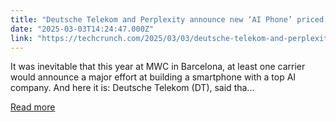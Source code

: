 ```yaml
---
title: "Deutsche Telekom and Perplexity announce new ‘AI Phone’ priced at under $1K"
date: "2025-03-03T14:24:47.000Z"
link: "https://techcrunch.com/2025/03/03/deutsche-telekom-and-perplexity-announce-new-ai-phone-priced-at-under-1k/"
---
```


It was inevitable that this year at MWC in Barcelona, at least one carrier would announce a major effort at building a smartphone with a top AI company. And here it is: Deutsche Telekom (DT), said tha...

[Read more](https://techcrunch.com/2025/03/03/deutsche-telekom-and-perplexity-announce-new-ai-phone-priced-at-under-1k/)
